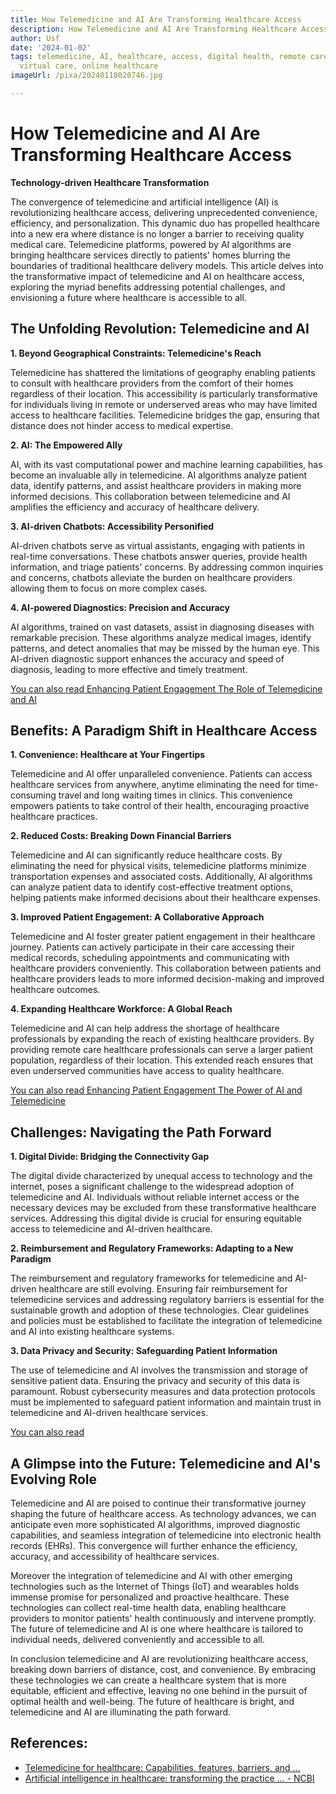 ```yaml
---
title: How Telemedicine and AI Are Transforming Healthcare Access
description: How Telemedicine and AI Are Transforming Healthcare Access
author: Usf
date: '2024-01-02'
tags: telemedicine, AI, healthcare, access, digital health, remote care, patient care,
  virtual care, online healthcare
imageUrl: /pixa/20240118020746.jpg

---
```

# How Telemedicine  and  AI Are Transforming  Healthcare Access

**Technology-driven Healthcare Transformation**

The convergence of telemedicine and artificial intelligence (AI) is revolutionizing healthcare access, delivering unprecedented convenience, efficiency, and personalization. This dynamic duo has propelled healthcare into a new era  where  distance is no longer a barrier to receiving  quality medical care. Telemedicine platforms, powered by AI algorithms are  bringing healthcare services directly to  patients' homes blurring the boundaries of traditional healthcare delivery models.  This article delves into  the transformative impact of telemedicine and  AI on healthcare access, exploring the myriad benefits addressing potential challenges, and envisioning a  future where  healthcare is accessible to all.

## The Unfolding Revolution: Telemedicine and AI

**1. Beyond  Geographical Constraints:  Telemedicine's Reach**

Telemedicine has shattered the limitations of geography enabling patients to consult with healthcare providers from the comfort of  their homes regardless of their location. This accessibility is particularly transformative for individuals living in remote  or underserved areas who may have limited access  to healthcare facilities. Telemedicine bridges the gap, ensuring that distance does not hinder access to medical expertise.

**2. AI:  The Empowered Ally**

AI, with its vast computational power  and machine learning capabilities, has become an invaluable ally in telemedicine. AI algorithms analyze patient data,  identify patterns, and assist  healthcare providers in making  more informed decisions. This collaboration between telemedicine and AI amplifies the  efficiency and  accuracy of healthcare delivery.

**3. AI-driven Chatbots: Accessibility Personified**

AI-driven  chatbots serve as virtual assistants, engaging with patients in real-time conversations. These chatbots answer queries, provide health information,  and triage patients' concerns. By addressing common inquiries and  concerns,  chatbots alleviate the burden  on healthcare providers allowing them to focus on more  complex  cases.

**4. AI-powered Diagnostics:  Precision and Accuracy**

AI algorithms, trained  on vast datasets, assist in diagnosing  diseases with remarkable precision. These algorithms analyze medical images, identify patterns, and detect anomalies that may be missed by the human eye. This AI-driven diagnostic support enhances the accuracy and speed of diagnosis, leading  to  more effective and timely treatment.

[You can also read Enhancing  Patient Engagement The Role of Telemedicine and AI](Enhancing%20Patient%20Engagement%20The%20Role%20of%20Telemedicine%20and%20AI)


## Benefits: A Paradigm  Shift in Healthcare  Access

**1. Convenience: Healthcare at  Your Fingertips**

Telemedicine and AI offer  unparalleled convenience.  Patients can access healthcare services from anywhere,  anytime eliminating the need for time-consuming travel and long waiting times in clinics. This convenience empowers patients to take control of  their health, encouraging proactive healthcare practices.

**2. Reduced  Costs: Breaking Down Financial  Barriers**

Telemedicine and AI can significantly reduce healthcare costs. By  eliminating the need for physical visits, telemedicine platforms minimize transportation expenses and associated costs. Additionally, AI algorithms can analyze patient data to identify cost-effective treatment  options, helping patients make  informed decisions about their healthcare expenses.

**3.  Improved Patient Engagement: A Collaborative Approach**

Telemedicine and AI foster greater patient engagement in their healthcare journey. Patients  can actively participate in their care accessing their medical records, scheduling  appointments and communicating with healthcare providers conveniently. This collaboration between patients and healthcare providers leads to  more informed decision-making and improved healthcare outcomes.

**4. Expanding Healthcare  Workforce: A Global Reach**

Telemedicine and AI can help address the shortage of healthcare professionals by expanding the reach of existing healthcare providers.  By providing  remote care healthcare professionals can serve a larger patient population, regardless of their location. This extended reach ensures that even underserved communities have  access to quality healthcare.

[You can also read Enhancing Patient Engagement The Power of AI and Telemedicine](Enhancing%20Patient%20Engagement%20The%20Power%20of%20AI%20and%20Telemedicine)


## Challenges: Navigating the  Path Forward

**1. Digital Divide: Bridging  the Connectivity Gap**

The digital divide characterized by unequal access to technology and the internet, poses a  significant challenge to the widespread adoption of telemedicine  and AI. Individuals without reliable internet access or the necessary devices may be  excluded from these transformative healthcare services. Addressing this digital divide is crucial for ensuring equitable access to telemedicine and AI-driven  healthcare.

**2.  Reimbursement and  Regulatory Frameworks: Adapting  to a New Paradigm**

The reimbursement and regulatory frameworks for telemedicine and AI-driven healthcare are still evolving. Ensuring fair reimbursement  for telemedicine services and addressing regulatory barriers is essential  for the sustainable growth and adoption  of  these  technologies. Clear guidelines and policies must be established to facilitate the  integration of telemedicine and AI into existing healthcare systems.

**3. Data Privacy and Security: Safeguarding Patient Information**

The use of telemedicine and AI involves the transmission and storage of sensitive patient data. Ensuring the privacy and security of this data is paramount. Robust cybersecurity measures and data  protection protocols must be implemented to safeguard patient  information and maintain  trust in telemedicine and AI-driven healthcare services.

[You  can also read ]()


## A Glimpse into the Future: Telemedicine and AI's Evolving Role

Telemedicine and AI  are poised to continue their transformative journey shaping the future of healthcare access. As technology advances, we can anticipate even more sophisticated AI algorithms, improved diagnostic capabilities, and  seamless integration of telemedicine into electronic health records  (EHRs).  This convergence will further enhance the efficiency, accuracy, and accessibility of healthcare services.

Moreover the integration of telemedicine and AI with other emerging technologies such as  the Internet of Things (IoT) and wearables holds immense promise for personalized and  proactive healthcare. These technologies can collect real-time health data, enabling healthcare providers to monitor patients' health  continuously and intervene promptly. The future of telemedicine and AI is  one  where healthcare is tailored to individual needs, delivered conveniently and accessible to all.

In conclusion telemedicine and AI are revolutionizing healthcare access, breaking down barriers of distance,  cost, and convenience. By  embracing these technologies we can create a healthcare system that is more equitable,  efficient and effective, leaving no one behind in the pursuit of optimal health and well-being.  The future of healthcare is bright, and telemedicine and AI are  illuminating the  path forward.

## References:
- [Telemedicine for healthcare: Capabilities, features, barriers, and ...](https://www.ncbi.nlm.nih.gov/pmc/articles/PMC8590973/)
- [Artificial intelligence in healthcare: transforming the practice ... - NCBI](https://www.ncbi.nlm.nih.gov/pmc/articles/PMC8285156/)
